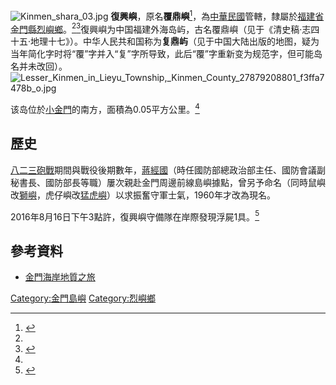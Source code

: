 {{coord|24.4035257|N|118.230326|E|display=title}}
[[File:Kinmen_shara_03.jpg|thumb]]
{{Location map
 |Taiwan
 |label=復興嶼
 |lat_deg=24.4035257
 |lon_deg=118.230326
 |position=right
 |width=200
 |float=right
 |caption=復興嶼的位置
}}
'''復興嶼'''，原名'''覆鼎嶼'''<ref name="15ct">{{cite web|url=https://www.chinatimes.com/realtimenews/20150911003715-260405?chdtv|title=復興嶼虎頭蜂為患 金門消防登島摘除|language=zh-tw|author=李金生|date=2015年9月11日|accessdate=2019年8月4日|website=[[中國時報|中國時報]]|quote=復興嶼原名覆鼎嶼，位於小金門的南方，面積僅0.05平方公里，隸屬於金門縣烈嶼管轄，|archive-date=2020年9月16日|archive-url=https://web.archive.org/web/20200916035758/https://www.chinatimes.com/realtimenews/20150911003715-260405?chdtv}}</ref>，為[[中華民國|中華民國]]管轄，隸屬於[[金馬地區|福建省]][[金門縣|金門縣]][[烈嶼鄉|烈嶼鄉]]。<ref name="15ct"/><ref name="govkm">{{cite web|url=https://land.kinmen.gov.tw/mobile/About/about_more?id=8fc4f649c0fe49d0a0d25bcc36a1ffba|website=基隆市中正區公所|title=轄區介紹|accessdate=2019年6月12日 |date=2017年6月23日 |quote=服務轄區包括：金城鎮、金湖鎮、金沙鎮、金寧鄉、烈嶼鄉、烏坵鄉等六個鄉鎮，以及金門本島（大金門）、烈嶼（小金門）、大膽、二膽、獅嶼、猛虎嶼、草嶼、後嶼、東碇島、復興嶼等十二個大小島嶼，{...}|language=zh-tw}}</ref>復興嶼为中国福建外海岛屿，古名覆鼎嶼（见于《清史稿·志四十五·地理十七》）。中华人民共和国称为'''复鼎屿'''（见于中国大陆出版的地图，疑为当年简化字时将“覆”字并入“复”字所导致，此后“覆”字重新变为规范字，但可能岛名并未改回）。
[[File:Lesser_Kinmen_in_Lieyu_Township,_Kinmen_County_27879208801_f3ffa7478b_o.jpg|left]]

该岛位於[[烈嶼鄉|小金門]]的南方，面積為0.05平方公里。<ref name="15ct"/>

== 歷史 == 
[[八二三砲戰|八二三砲戰]]期間與戰役後期數年，[[蔣經國|蔣經國]]（時任國防部總政治部主任、國防會議副秘書長、國防部長等職）屢次親赴金門周邊前線島嶼據點，曾另予命名（同時鼠嶼改[[獅嶼|獅嶼]]，虎仔嶼改[[猛虎嶼|猛虎嶼]]）以求振奮守軍士氣，1960年才改為現名。

2016年8月16日下午3點許，復興嶼守備隊在岸際發現浮屍1具。<ref>{{cite web|url=https://www.chinatimes.com/realtimenews/20160817005678-260405?chdtv|title=金門復興嶼發現浮屍 研判大陸漂來|language=zh-tw|author=李金生|date=2016年8月17日|accessdate=2019年8月3日|website=[[中國時報|中國時報]]|archive-date=2020年9月16日|archive-url=https://web.archive.org/web/20200916021329/https://www.chinatimes.com/realtimenews/20160817005678-260405?chdtv}}</ref>

== 參考資料 ==
{{reflist}}
* [https://web.archive.org/web/20090831013350/http://nature.edu.tw/result/94_result/12/index.htm 金門海岸地質之旅]

{{Commons category|Fuxing Islet}}

[[Category:金門島嶼|Category:金門島嶼]]
[[Category:烈嶼鄉|Category:烈嶼鄉]]

{{中華民國島嶼}}